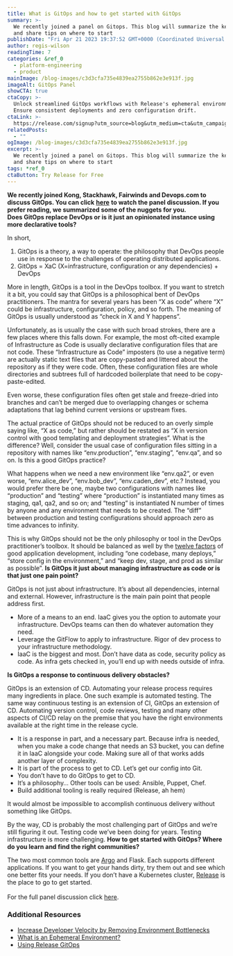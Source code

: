 ```yaml
---
title: What is GitOps and how to get started with GitOps
summary: >-
  We recently joined a panel on Gitops. This blog will summarize the key nuggets
  and share tips on where to start
publishDate: "Fri Apr 21 2023 19:37:52 GMT+0000 (Coordinated Universal Time)"
author: regis-wilson
readingTime: 7
categories: &ref_0
  - platform-engineering
  - product
mainImage: /blog-images/c3d3cfa735e4839ea2755b862e3e913f.jpg
imageAlt: GitOps Panel
showCTA: true
ctaCopy: >-
  Unlock streamlined GitOps workflows with Release's ephemeral environments.
  Ensure consistent deployments and zero configuration drift.
ctaLink: >-
  https://release.com/signup?utm_source=blog&utm_medium=cta&utm_campaign=blog-cta&utm_content=what-is-gitops
relatedPosts:
  - ""
ogImage: /blog-images/c3d3cfa735e4839ea2755b862e3e913f.jpg
excerpt: >-
  We recently joined a panel on Gitops. This blog will summarize the key nuggets
  and share tips on where to start
tags: *ref_0
ctaButton: Try Release for Free
---
```


**We recently joined Kong, Stackhawk, Fairwinds and Devops.com to discuss GitOps. You can click** [**here**](https://www.youtube.com/watch?v=m1VN-RjTHHo&feature=youtu.be) **to watch the panel discussion. If you prefer reading, we summarized some of the nuggets for you.**  
**Does GitOps replace DevOps or is it just an opinionated instance using more declarative tools?**

In short, 

1.  GitOps is a theory, a way to operate: the philosophy that DevOps people use in response to the challenges of operating distributed applications.
2.  GitOps = XaC (X=infrastructure, configuration or any dependencies) + DevOps

More in length, GitOps is a tool in the DevOps toolbox. If you want to stretch it a bit, you could say that GitOps is a philosophical bent of DevOps practitioners. The mantra for several years has been “X as code” where “X” could be infrastructure, configuration, policy, and so forth. The meaning of GitOps is usually understood as “check in X and Y happens”.

Unfortunately, as is usually the case with such broad strokes, there are a few places where this falls down. For example, the most oft-cited example of Infrastructure as Code is usually declarative configuration files that are not code. These “Infrastructure as Code” imposters (to use a negative term) are actually static text files that are copy-pasted and littered about the repository as if they were code. Often, these configuration files are whole directories and subtrees full of hardcoded boilerplate that need to be copy-paste-edited.

Even worse, these configuration files often get stale and freeze-dried into branches and can’t be merged due to overlapping changes or schema adaptations that lag behind current versions or upstream fixes.

The actual practice of GitOps should not be reduced to an overly simple saying like, “X as code,” but rather should be restated as “X in version control with good templating and deployment strategies”. What is the difference? Well, consider the usual case of configuration files sitting in a repository with names like “env.production”, “env.staging”, “env.qa”, and so on. Is this a good GitOps practice?

What happens when we need a new environment like “env.qa2”, or even worse, “env.alice_dev”, “env.bob_dev”, “env.caden_dev”, etc.? Instead, you would prefer there be one, maybe two configurations with names like “production” and “testing” where “production” is instantiated many times as staging, qa1, qa2, and so on; and “testing” is instantiated N number of times by anyone and any environment that needs to be created. The “diff” between production and testing configurations should approach zero as time advances to infinity.

This is why GitOps should not be the only philosophy or tool in the DevOps practitioner’s toolbox. It should be balanced as well by the [twelve factors](https://12factor.net/) of good application development, including “one codebase, many deploys,” “store config in the environment,” and “keep dev, stage, and prod as similar as possible”.
**Is GitOps it just about managing infrastructure as code or is that just one pain point?**

GitOps is not just about infrastructure. It’s about all dependencies, internal and external. However, infrastructure is the main pain point that people address first.

- More of a means to an end. IaaC gives you the option to automate your infrastructure. DevOps teams can then do whatever automation they need. 
- Leverage the GitFlow to apply to infrastructure. Rigor of dev process to your infrastructure methodology.
- IaaC is the biggest and most. Don’t have data as code, security policy as code. As infra gets checked in, you’ll end up with needs outside of infra.

‍**Is GitOps a response to continuous delivery obstacles?**

GitOps is an extension of CD. Automating your release process requires many ingredients in place. One such example is automated testing. The same way continuous testing is an extension of CI, GitOps an extension of CD. Automating version control, code reviews, testing and many other aspects of CI/CD relay on the premise that you have the right environments available at the right time in the release cycle.

- It is a response in part, and a necessary part. Because infra is needed, when you make a code change that needs an S3 bucket, you can define it in IaaC alongside your code. Making sure all of that works adds another layer of complexity.
- It is part of the process to get to CD. Let’s get our config into Git. 
- You don’t have to do GitOps to get to CD. 
- It’s a philosophy… Other tools can be used: Ansible, Puppet, Chef.
- Build additional tooling is really required (Release, ah hem)

It would almost be impossible to accomplish continuous delivery without something like GitOps.

By the way, CD is probably the most challenging part of GitOps and we’re still figuring it out. Testing code we’ve been doing for years. Testing infrastructure is more challenging.
**How to get started with GitOps? Where do you learn and find the right communities?**

The two most common tools are [Argo](https://argoproj.github.io/cd/) and Flask. Each supports different applications. If you want to get your hands dirty, try them out and see which one better fits your needs. If you don’t have a Kubernetes cluster, [Release](https://release.com) is the place to go to get started.  
‍  
For the full panel discussion click [here](https://www.youtube.com/watch?v=m1VN-RjTHHo&feature=youtu.be).

### Additional Resources

- [Increase Developer Velocity by Removing Environment Bottlenecks](https://release.com/blog/increase-developer-velocity-by-removing-environment-bottlenecks)
- [What is an Ephemeral Environment?](https://release.com/ephemeral-environments)
- [Using Release GitOps](https://docs.releasehub.com/reference-guide/gitops)
